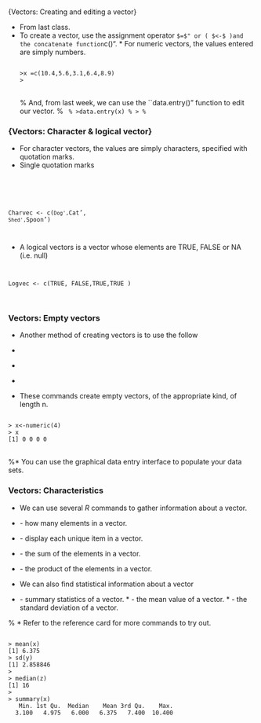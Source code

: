 
### 
{Vectors: Creating and editing a vector}

*  From last class.
*  To create a vector, use the assignment operator ``$=$" or ( $<-$ )and
the concatenate function ``c()". *  For numeric vectors, the values
entered are simply numbers.
<pre>
<code>
>x =c(10.4,5.6,3.1,6.4,8.9)
>
</code>
</pre>
% And, from last week, we can use the ``data.entry()" function to edit our vector.
% <code>
% >data.entry(x)
% >
% </code>


<p>
   
###  {Vectors: Character \& logical vector}


*  For character vectors, the values are simply characters,
specified with quotation marks.
*  Single quotation marks
<pre>
<code>

Charvec <- c(`Dog', `Cat', `Shed', `Spoon')

</code>
</pre>

*  A logical vectors is a vector whose elements are TRUE, FALSE
or NA (i.e. null)

<pre>
<code>

Logvec <- c(TRUE, FALSE,TRUE,TRUE )

</code>
</pre>


### Vectors: Empty vectors


*  Another method of creating vectors is to use the follow


*  \texttt{numeric(length = n)} 
*  \texttt{character (length = n)} 
*  \texttt{logical (length = n)}


*  These commands create empty vectors, of the appropriate
kind, of length n.

<pre>
<code>
> x<-numeric(4)
> x
[1] 0 0 0 0
</code>
</pre>
%*  You can use the graphical data entry interface to populate your data sets.


### Vectors: Characteristics


*  We can use several $R$ commands to gather information about
a vector.


*  \texttt{length(x)} - how many elements in a vector.  
*  \texttt{unique(x)} - display each unique item in a vector.  
*  \texttt{sum(x)} - the sum of the elements in a vector. 
*  \texttt{prod(x)} - the product of the elements in a vector.


*  We can also find statistical information about a vector

*  \texttt{summary(x)} - summary statistics of a vector.  *  \texttt{mean(x)} -
the mean value of a vector. *  \texttt{sd(x)} -  the standard deviation
of a vector.


% *  Refer to the reference card for more commands to try out.


<p>

<pre>
<code>
> mean(x)
[1] 6.375
> sd(y)
[1] 2.858846
>
> median(z)
[1] 16
>
> summary(x)
   Min. 1st Qu.  Median    Mean 3rd Qu.    Max.
  3.100   4.975   6.000   6.375   7.400  10.400
</code>
</pre>


